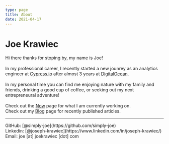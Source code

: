 ```yaml
---
type: page
title: About
date: 2021-04-17
---
```


# Joe Krawiec

Hi there thanks for stoping by, my name is Joe! 
<br />
<br />
In my professional career, I recently started a new jounrey as an analytics engineer at [Cypress.io](https://www.cypress.io/) after almost 3 years at [DigitalOcean](https://www.digitalocean.com/).
<br />
<br />
In my personal time you can find me enjoying nature with my family and friends, drinking a good cup of coffee, or seeking out my next entrepreneural adventure! 
<br />
<br />
Check out the [Now](/now) page for what I am currently working on.<br />
Check out my [Blog](/posts) page for recently published articles.

---

<div>
  GitHub: [@simply-joe](https://github.com/simply-joe)
  <br />
  Linkedin: [@joseph-krawiec](https://www.linkedin.com/in/joseph-krawiec/)
  <br />
  Email: joe [at] joekrawiec [dot] com
</div>
